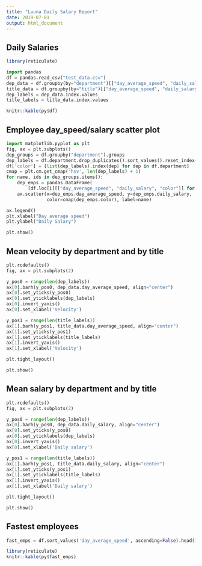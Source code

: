 ```yaml
---
title: "Luuna Daily Salary Report"
date: 2019-07-01
output: html_document
---
```


## Daily Salaries 
```r
library(reticulate)
```
```python
import pandas 
df = pandas.read_csv("test_data.csv")
dep_data = df.groupby(by="department")[["day_average_speed", "daily_salary"]].mean()
title_data = df.groupby(by="title")[["day_average_speed", "daily_salary"]].mean()
dep_labels = dep_data.index.values
title_labels = title_data.index.values
```
```r
knitr::kable(py$df)
```

## Employee day_speed/salary scatter plot

```python
import matplotlib.pyplot as plt
fig, ax = plt.subplots()
dep_groups = df.groupby("department").groups
dep_labels = df.department.drop_duplicates().sort_values().reset_index(drop=True)
df['color'] = [list(dep_labels).index(dep) for dep in df.department]
cmap = plt.cm.get_cmap('hsv', len(dep_labels) + 1)
for name, ids in dep_groups.items():
    dep_emps = pandas.DataFrame(
        [df.loc[i][["day_average_speed", "daily_salary", "color"]] for i in ids])
    ax.scatter(x=dep_emps.day_average_speed, y=dep_emps.daily_salary,
               color=cmap(dep_emps.color), label=name)

ax.legend()
plt.xlabel("Day average speed")
plt.ylabel("Daily Salary")

plt.show()
```

## Mean velocity by department and by title

```python
plt.rcdefaults()
fig, ax = plt.subplots(2)

y_pos0 = range(len(dep_labels))
ax[0].barh(y_pos0, dep_data.day_average_speed, align="center")
ax[0].set_yticks(y_pos0)
ax[0].set_yticklabels(dep_labels)
ax[0].invert_yaxis()
ax[0].set_xlabel('Velocity')

y_pos1 = range(len(title_labels))
ax[1].barh(y_pos1, title_data.day_average_speed, align="center")
ax[1].set_yticks(y_pos1)
ax[1].set_yticklabels(title_labels)
ax[1].invert_yaxis()
ax[1].set_xlabel('Velocity')

plt.tight_layout()
```
```python
plt.show()
```

## Mean salary by department and by title

```python
plt.rcdefaults()
fig, ax = plt.subplots(2)

y_pos0 = range(len(dep_labels))
ax[0].barh(y_pos0, dep_data.daily_salary, align="center")
ax[0].set_yticks(y_pos0)
ax[0].set_yticklabels(dep_labels)
ax[0].invert_yaxis()
ax[0].set_xlabel('Daily salary')

y_pos1 = range(len(title_labels))
ax[1].barh(y_pos1, title_data.daily_salary, align="center")
ax[1].set_yticks(y_pos1)
ax[1].set_yticklabels(title_labels)
ax[1].invert_yaxis()
ax[1].set_xlabel('Daily salary')

plt.tight_layout()
```
```python
plt.show()
```

## Fastest employees

```python
fast_emps = df.sort_values('day_average_speed', ascending=False).head(10)[["full_name", "department",	"title",	"base_salary",	"day_average_speed",	"daily_salary"]]
```
```r
library(reticulate)
knitr::kable(py$fast_emps)
```